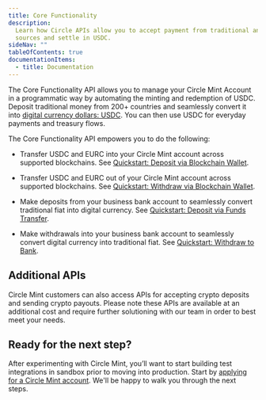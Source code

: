 ---
title: Core Functionality
description:
  Learn how Circle APIs allow you to accept payment from traditional and crypto
  sources and settle in USDC.
sideNav: ""
tableOfContents: true
documentationItems:
  - title: Documentation
---

The Core Functionality API allows you to manage your Circle Mint Account in a
programmatic way by automating the minting and redemption of USDC. Deposit
traditional money from 200+ countries and seamlessly convert it into
[digital currency dollars: USDC](/stablecoins/what-is-usdc). You can then use
USDC for everyday payments and treasury flows.

The Core Functionality API empowers you to do the following:

- Transfer USDC and EURC into your Circle Mint account across supported
  blockchains. See
  [Quickstart: Deposit via Blockchain Wallet](/circle-mint/quickstart-deposit-via-blockchain-wallet).

- Transfer USDC and EURC out of your Circle Mint account across supported
  blockchains. See
  [Quickstart: Withdraw via Blockchain Wallet](/circle-mint/quickstart-withdraw-via-blockchain-wallet).

- Make deposits from your business bank account to seamlessly convert
  traditional fiat into digital currency. See
  [Quickstart: Deposit via Funds Transfer](/circle-mint/quickstart-deposit-via-funds-transfer).

- Make withdrawals into your business bank account to seamlessly convert digital
  currency into traditional fiat. See
  [Quickstart: Withdraw to Bank](/circle-mint/quickstart-withdraw-via-blockchain-wallet).

## Additional APIs

Circle Mint customers can also access APIs for accepting crypto deposits and
sending crypto payouts. Please note these APIs are available at an additional
cost and require further solutioning with our team in order to best meet your
needs.

## Ready for the next step?

After experimenting with Circle Mint, you’ll want to start building test
integrations in sandbox prior to moving into production. Start by
[applying for a Circle Mint account](https://www.circle.com/en/circle-mint).
We'll be happy to walk you through the next steps.
